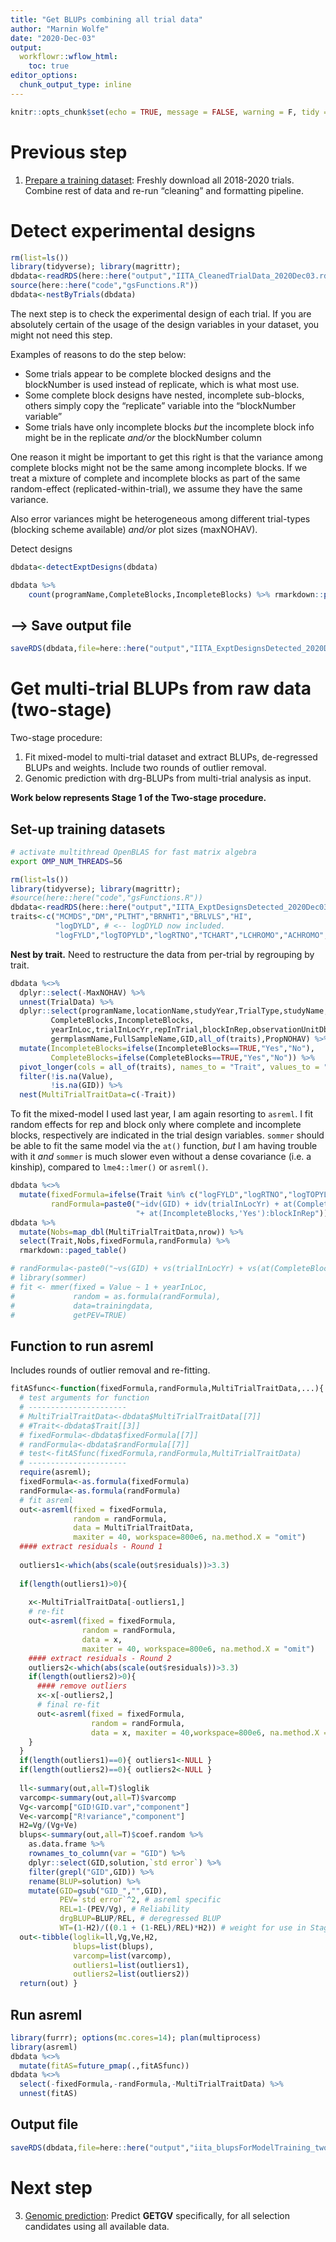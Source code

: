 ```yaml
---
title: "Get BLUPs combining all trial data"
author: "Marnin Wolfe"
date: "2020-Dec-03"
output: 
  workflowr::wflow_html:
    toc: true
editor_options:
  chunk_output_type: inline
---
```


```r
knitr::opts_chunk$set(echo = TRUE, message = FALSE, warning = F, tidy = T)
```

# Previous step 

1. [Prepare a training dataset](07-cleanTPdata_Dec2020.html): Freshly download all 2018-2020 trials. Combine rest of data and re-run "cleaning" and formatting pipeline.

# Detect experimental designs

```r
rm(list=ls())
library(tidyverse); library(magrittr);
dbdata<-readRDS(here::here("output","IITA_CleanedTrialData_2020Dec03.rds"))
source(here::here("code","gsFunctions.R"))
dbdata<-nestByTrials(dbdata)
```


The next step is to check the experimental design of each trial. If you are absolutely certain of the usage of the design variables in your dataset, you might not need this step.

Examples of reasons to do the step below:

- Some trials appear to be complete blocked designs and the blockNumber is used instead of replicate, which is what most use.
- Some complete block designs have nested, incomplete sub-blocks, others simply copy the "replicate" variable into the "blockNumber variable"
- Some trials have only incomplete blocks _but_ the incomplete block info might be in the replicate _and/or_ the blockNumber column

One reason it might be important to get this right is that the variance among complete blocks might not be the same among incomplete blocks. If we treat a mixture of complete and incomplete blocks as part of the same random-effect (replicated-within-trial), we assume they have the same variance.

Also error variances might be heterogeneous among different trial-types (blocking scheme available) _and/or_ plot sizes (maxNOHAV).

Detect designs
```r
dbdata<-detectExptDesigns(dbdata)
```
```r
dbdata %>% 
    count(programName,CompleteBlocks,IncompleteBlocks) %>% rmarkdown::paged_table()
```
## --> Save output file
```r
saveRDS(dbdata,file=here::here("output","IITA_ExptDesignsDetected_2020Dec03.rds"))
```


# Get multi-trial BLUPs from raw data (two-stage)

Two-stage procedure: 

1. Fit mixed-model to multi-trial dataset and extract BLUPs, de-regressed BLUPs and weights. Include two rounds of outlier removal.
2. Genomic prediction with drg-BLUPs from multi-trial analysis as input. 

**Work below represents Stage 1 of the Two-stage procedure.**


## Set-up training datasets
```bash
# activate multithread OpenBLAS for fast matrix algebra
export OMP_NUM_THREADS=56
```
```r
rm(list=ls())
library(tidyverse); library(magrittr);
#source(here::here("code","gsFunctions.R"))
dbdata<-readRDS(here::here("output","IITA_ExptDesignsDetected_2020Dec03.rds"))
traits<-c("MCMDS","DM","PLTHT","BRNHT1","BRLVLS","HI",
          "logDYLD", # <-- logDYLD now included. 
          "logFYLD","logTOPYLD","logRTNO","TCHART","LCHROMO","ACHROMO","BCHROMO")
```
**Nest by trait.** Need to restructure the data from per-trial by regrouping by trait. 
```r
dbdata %<>% 
  dplyr::select(-MaxNOHAV) %>% 
  unnest(TrialData) %>% 
  dplyr::select(programName,locationName,studyYear,TrialType,studyName,
         CompleteBlocks,IncompleteBlocks,
         yearInLoc,trialInLocYr,repInTrial,blockInRep,observationUnitDbId,
         germplasmName,FullSampleName,GID,all_of(traits),PropNOHAV) %>% 
  mutate(IncompleteBlocks=ifelse(IncompleteBlocks==TRUE,"Yes","No"),
         CompleteBlocks=ifelse(CompleteBlocks==TRUE,"Yes","No")) %>% 
  pivot_longer(cols = all_of(traits), names_to = "Trait", values_to = "Value") %>% 
  filter(!is.na(Value),
         !is.na(GID)) %>% 
  nest(MultiTrialTraitData=c(-Trait))
```

To fit the mixed-model I used last year, I am again resorting to `asreml`. I fit random effects for rep and block only where complete and incomplete blocks, respectively are indicated in the trial design variables. `sommer` should be able to fit the same model via the `at()` function, _but_ I am having trouble with it _and_ `sommer` is much slower even without a dense covariance (i.e. a kinship), compared to `lme4::lmer()` or `asreml()`. 

```r
dbdata %<>% 
  mutate(fixedFormula=ifelse(Trait %in% c("logFYLD","logRTNO","logTOPYLD"),"Value ~ yearInLoc","Value ~ yearInLoc + PropNOHAV"),
         randFormula=paste0("~idv(GID) + idv(trialInLocYr) + at(CompleteBlocks,'Yes'):repInTrial ",
                            "+ at(IncompleteBlocks,'Yes'):blockInRep"))
dbdata %>% 
  mutate(Nobs=map_dbl(MultiTrialTraitData,nrow)) %>% 
  select(Trait,Nobs,fixedFormula,randFormula) %>% 
  rmarkdown::paged_table()
```

```r
# randFormula<-paste0("~vs(GID) + vs(trialInLocYr) + vs(at(CompleteBlocks,'Yes'),repInTrial) + vs(at(IncompleteBlocks,'Yes'),blockInRep)")
# library(sommer)
# fit <- mmer(fixed = Value ~ 1 + yearInLoc,
#             random = as.formula(randFormula),
#             data=trainingdata,
#             getPEV=TRUE)
```

## Function to run asreml

Includes rounds of outlier removal and re-fitting.

```r
fitASfunc<-function(fixedFormula,randFormula,MultiTrialTraitData,...){
  # test arguments for function
  # ----------------------
  # MultiTrialTraitData<-dbdata$MultiTrialTraitData[[7]]
  # #Trait<-dbdata$Trait[[3]]
  # fixedFormula<-dbdata$fixedFormula[[7]]
  # randFormula<-dbdata$randFormula[[7]]
  # test<-fitASfunc(fixedFormula,randFormula,MultiTrialTraitData)
  # ----------------------
  require(asreml); 
  fixedFormula<-as.formula(fixedFormula)
  randFormula<-as.formula(randFormula)
  # fit asreml 
  out<-asreml(fixed = fixedFormula,
              random = randFormula,
              data = MultiTrialTraitData, 
              maxiter = 40, workspace=800e6, na.method.X = "omit")
  #### extract residuals - Round 1
  
  outliers1<-which(abs(scale(out$residuals))>3.3)
  
  if(length(outliers1)>0){
    
    x<-MultiTrialTraitData[-outliers1,]
    # re-fit
    out<-asreml(fixed = fixedFormula,
                random = randFormula,
                data = x, 
                maxiter = 40, workspace=800e6, na.method.X = "omit")
    #### extract residuals - Round 2
    outliers2<-which(abs(scale(out$residuals))>3.3)
    if(length(outliers2)>0){
      #### remove outliers
      x<-x[-outliers2,]
      # final re-fit
      out<-asreml(fixed = fixedFormula,
                  random = randFormula,
                  data = x, maxiter = 40,workspace=800e6, na.method.X = "omit")
    }
  }
  if(length(outliers1)==0){ outliers1<-NULL }
  if(length(outliers2)==0){ outliers2<-NULL }
  
  ll<-summary(out,all=T)$loglik
  varcomp<-summary(out,all=T)$varcomp
  Vg<-varcomp["GID!GID.var","component"]
  Ve<-varcomp["R!variance","component"]
  H2=Vg/(Vg+Ve)
  blups<-summary(out,all=T)$coef.random %>%
    as.data.frame %>%
    rownames_to_column(var = "GID") %>%
    dplyr::select(GID,solution,`std error`) %>%
    filter(grepl("GID",GID)) %>%
    rename(BLUP=solution) %>%
    mutate(GID=gsub("GID_","",GID),
           PEV=`std error`^2, # asreml specific
           REL=1-(PEV/Vg), # Reliability
           drgBLUP=BLUP/REL, # deregressed BLUP
           WT=(1-H2)/((0.1 + (1-REL)/REL)*H2)) # weight for use in Stage 2
  out<-tibble(loglik=ll,Vg,Ve,H2,
              blups=list(blups),
              varcomp=list(varcomp),
              outliers1=list(outliers1),
              outliers2=list(outliers2))
  return(out) }
```

## Run asreml
```r
library(furrr); options(mc.cores=14); plan(multiprocess)
library(asreml)
dbdata %<>% 
  mutate(fitAS=future_pmap(.,fitASfunc))
dbdata %<>%
  select(-fixedFormula,-randFormula,-MultiTrialTraitData) %>%
  unnest(fitAS)
```

## Output file
```r
saveRDS(dbdata,file=here::here("output","iita_blupsForModelTraining_twostage_asreml_2020Dec03.rds"))
```

# Next step

3. [Genomic prediction](09-GetGBLUPs_Dec2020.html): Predict **GETGV** specifically, for all selection candidates using all available data.
